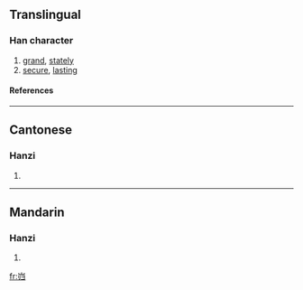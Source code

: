 {{see|巋}}

==Translingual==
===Han character===
{{Han char|rn=46|rad=山|as=05|sn=8|four=|canj=山中中尸 (ULLS)}}
# [[grand]], [[stately]]
# [[secure]], [[lasting]]
====References====
{{Han ref|kx=0310.071|hdz=10766.110|uh=5CBF|ud=23743}}
----
==Cantonese==
===Hanzi===
{{yue-hanzi|jyut=|y=kwai1}}
# {{defn|Cantonese}}
----
==Mandarin==
===Hanzi===
{{cmn-hanzi|tra=巋|pin=[[kūi]] (kui1)|wg=k'uei<sup>1</sup>}}
# {{defn|Mandarin}}

[[fr:岿]]